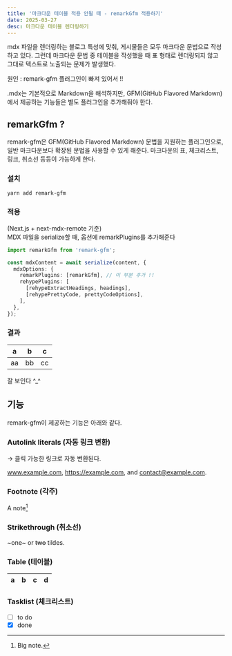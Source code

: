 ```yaml
---
title: '마크다운 테이블 적용 안될 때 - remarkGfm 적용하기'
date: 2025-03-27
desc: 마크다운 테이블 렌더링하기
---
```


mdx 파일을 렌더링하는 블로그 특성에 맞춰, 게시물들은 모두 마크다운 문법으로 작성하고 있다.
그런데 마크다운 문법 중 테이블을 작성했을 때 표 형태로 렌더링되지 않고 그대로 텍스트로 노출되는 문제가 발생했다.

원인 : remark-gfm 플러그인이 빠져 있어서 !!

.mdx는 기본적으로 Markdown을 해석하지만, GFM(GitHub Flavored Markdown)에서 제공하는 기능들은 별도 플러그인을 추가해줘야 한다.

## remarkGfm ?

remark-gfm은 GFM(GitHub Flavored Markdown) 문법을 지원하는 플러그인으로, 일반 마크다운보다 확장된 문법을 사용할 수 있게 해준다.
마크다운의 표, 체크리스트, 링크, 취소선 등등이 가능하게 한다.

### 설치

```shell
yarn add remark-gfm
```

### 적용

(Next.js + next-mdx-remote 기준) <br/>
MDX 파일을 serialize할 때, 옵션에 remarkPlugins를 추가해준다

```ts {5}
import remarkGfm from 'remark-gfm';

const mdxContent = await serialize(content, {
  mdxOptions: {
    remarkPlugins: [remarkGfm], // 이 부분 추가 !!
    rehypePlugins: [
      [rehypeExtractHeadings, headings],
      [rehypePrettyCode, prettyCodeOptions],
    ],
  },
});
```

### 결과

| a   | b   | c   |
| --- | --- | --- |
| aa  | bb  | cc  |

잘 보인다 ^\_^

## 기능

remark-gfm이 제공하는 기능은 아래와 같다.

### Autolink literals (자동 링크 변환)

→ 클릭 가능한 링크로 자동 변환된다.

www.example.com, https://example.com, and contact@example.com.

### Footnote (각주)

A note[^1]

[^1]: Big note.

### Strikethrough (취소선)

~one~ or ~~two~~ tildes.

### Table (테이블)

| a   | b   |   c |  d  |
| --- | :-- | --: | :-: |

### Tasklist (체크리스트)

- [ ] to do
- [x] done
